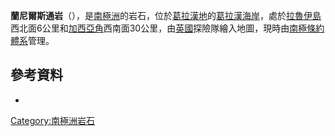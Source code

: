 {{coord|65|47|S|65|20|W|display=title}}

'''蘭尼爾斯通岩'''（{{lang-en|Runnelstone Rock}}），是[[南極洲|南極洲]]的岩石，位於[[葛拉漢地|葛拉漢地]]的[[葛拉漢海岸|葛拉漢海岸]]，處於[[拉魯伊島|拉魯伊島]]西北面6公里和[[加西亞角|加西亞角]]西南面30公里，由[[英國|英國]]探險隊繪入地圖，現時由[[南極條約體系|南極條約體系]]管理。

==參考資料==
* {{usgs-gazetteer}}

{{DEFAULTSORT:Runnelstone Rock}}
[[Category:南極洲岩石|Category:南極洲岩石]]


{{GrahamCoast-geo-stub}}